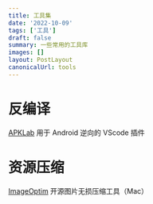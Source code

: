 ```yaml
---
title: 工具集
date: '2022-10-09'
tags: ['工具']
draft: false
summary: 一些常用的工具库
images: []
layout: PostLayout
canonicalUrl: tools
---
```


# 反编译

[APKLab](https://github.com/APKLab/APKLab) 用于 Android 逆向的 VScode 插件

# 资源压缩

[ImageOptim](https://imageoptim.com/mac) 开源图片无损压缩工具（Mac）
